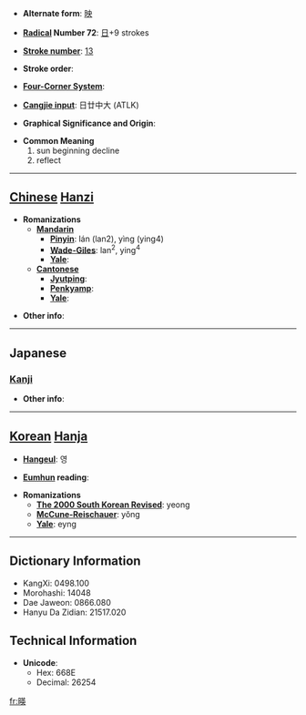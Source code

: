* '''Alternate form''': [[映]]

* '''[[Wiktionary:Chinese radical index| Radical]] Number 72''': [[Wiktionary:Chinese radical index 日|日]]+9 strokes

* '''[[Wiktionary:Chinese total strokes index|Stroke number]]''': [[Wiktionary:Chinese total strokes index 13|13]]

* '''Stroke order''': 

* '''[[Wiktionary:Chinese four corner index|Four-Corner System]]''': 

* '''[[Wiktionary:Chinese Cangjie index|Cangjie input]]''': 日廿中大 (ATLK)

* '''Graphical Significance and Origin''': 

* '''Common Meaning'''
*#sun beginning decline
*# reflect


----

== [[Chinese]] [[Hanzi]] ==

* '''Romanizations'''
** '''[[Mandarin]]'''
*** '''[[Pinyin]]''': lán (lan2), yìng (ying4)
*** '''[[Wade-Giles]]''': lan<sup>2</sup>, ying<sup>4</sup>
*** '''[[Yale]]''': 
** '''[[Cantonese]]'''
*** '''[[Jyutping]]''':
*** '''[[Penkyamp]]''': 
*** '''[[Yale]]''': 

* '''Other info''': 

----

==Japanese==
===[[Kanji]]===
{{kanji|on readings=[[えい]] (ei), [[よう]] (yō)
|kun readings=[[はえる]] (haeru), [[うつる]] (utsuru), [[うつす]] (utsusu)
}}

* '''Other info''':  

----

== [[Korean]] [[Hanja]] ==

* '''[[Hangeul]]''': 영

* '''[[Eumhun]] reading''': 

* '''Romanizations'''
** '''[[The 2000 South Korean Revised Romanization|The 2000 South Korean Revised]]''': yeong
** '''[[McCune-Reischauer]]''': yŏng
** '''[[Yale]]''': eyng

----

== Dictionary Information ==

* KangXi: 0498.100
* Morohashi: 14048
* Dae Jaweon: 0866.080
* Hanyu Da Zidian: 21517.020

== Technical Information ==

* '''Unicode''':
** Hex: 668E
** Decimal: 26254

[[fr:暎]]